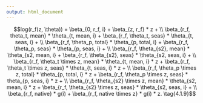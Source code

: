 ```yaml
---
output: html_document
---
```


$$log(r_f(z, \theta)) = \beta_{0, r_f, i} + \beta_{z, r_f} * z + \\ 
\beta_{r_f, theta_t, mean}  * \theta_{t, mean, i} + 
\beta_{r_f, \theta_t, seas} * \theta_{t, seas, i} + \\
\beta_{r_f, \theta_p, total} * \theta_{p, total, i} +
\beta_{r_f, \theta_p, seas} * \theta_{p, seas, i} + \\
\beta_{r_f, \theta_{s2}, mean} * \theta_{s2, mean, i} +
\beta_{r_f, \theta_{s2}, seas} * \theta_{s2, seas, i} + \\ 
\beta_{r_f, \theta_t \times z, mean} * \theta_{t, mean, i} * z +
\beta_{r_f, \theta_t \times z, seas} * \theta_{t, seas, i} * z + \\
\beta_{r_f, \theta_p \times z, total} * \theta_{p, total, i} * z +
\beta_{r_f, \theta_p \times z, seas} * theta_{p, seas, i} * z + \\
\beta_{r_f, \theta_{s2} \times z, mean} * \theta_{s2, mean, i} * z +
\beta_{r_f, \theta_{s2} \times z, seas} * \theta_{s2, seas, i} + \\
\beta_{r_f, native} * g(i) + \beta_{r_f, native \times z} * g(i) * z. \tag{4.1.9}$$
